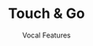---
title: Touch & Go
subtitle: Vocal Features
credits: ["Composition: Cosmicosmo, Voia, Among the Others", "Mix: Cosmicosmo", "Master: Cosmicosmo", "Vocals: Voia", "Art: Jack Grimes"]
release: true
description: 'Cosmicosmo and Voia join forces to deliver a utopian midtempo pop song on "Touch & Go."'
soundcloudSrc: https://w.soundcloud.com/player/?url=https%3A//api.soundcloud.com/tracks/821149177&color=%23b0c3d6&auto_play=false&hide_related=false&show_comments=true&show_user=true&show_reposts=false&show_teaser=true
imageSrc: ./cover.png
imageSrcAlt: A random image
links: ['https://music.apple.com/us/album/touch-go/1512435742?i=1512435743', 'https://voia.bandcamp.com/album/touch-go', 'https://open.spotify.com/track/7k953kmhcd3nTavpJrvOYP?si=f0f3718cf6c84c39', 'https://music.amazon.com/albums/B088C2LYZQ']
rank: 0

---